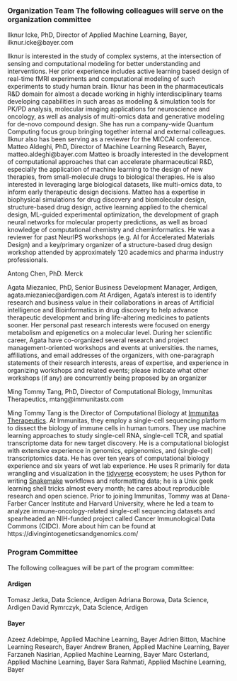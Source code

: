 ### Organization Team The following colleagues will serve on the organization committee

Ilknur Icke, PhD, Director of Applied Machine Learning, Bayer, ilknur.icke@bayer.com

Ilknur is interested in the study of complex systems, at the intersection of sensing and computational
modeling for better understanding and interventions. Her prior experience includes active learning
based design of real-time fMRI experiments and computational modeling of such experiments to
study human brain. Ilknur has been in the pharmaceuticals R&D domain for almost a decade working
in highly interdisciplinary teams developing capabilities in such areas as modeling & simulation
tools for PK/PD analysis, molecular imaging applications for neuroscience and oncology, as well as
analysis of multi-omics data and generative modeling for de-novo compound design. She has run a
company-wide Quantum Computing focus group bringing together internal and external colleagues.
Ilknur also has been serving as a reviewer for the MICCAI conference.
Matteo Aldeghi, PhD, Director of Machine Learning Research, Bayer, matteo.aldeghi@bayer.com
Matteo is broadly interested in the development of computational approaches that can accelerate
pharmaceutical R&D, especially the application of machine learning to the design of new therapies,
from small-molecule drugs to biological therapies. He is also interested in leveraging large biological
datasets, like multi-omics data, to inform early therapeutic design decisions. Matteo has a expertise
in biophysical simulations for drug discovery and biomolecular design, structure-based drug design,
active learning applied to the chemical design, ML-guided experimental optimization, the development
of graph neural networks for molecular property predictions, as well as broad knowledge of
computational chemistry and cheminformatics. He was a reviewer for past NeurIPS workshops (e.g.
AI for Accelerated Materials Design) and a key/primary organizer of a structure-based drug design
workshop attended by approximately 120 academics and pharma industry professionals.

Antong Chen, PhD. Merck

Agata Miezaniec, PhD, Senior Business Development Manager, Ardigen,
agata.miezaniec@ardigen.com
At Ardigen, Agata’s interest is to identify research and business value in their collaborations in
areas of Artificial intelligence and Bioinformatics in drug discovery to help advance therapeutic
development and bring life-altering medicines to patients sooner. Her personal past research interests
were focused on energy metabolism and epigenetics on a molecular level. During her scientific career,
Agata have co-organized several research and project management-oriented workshops and events at
universities.
the names, affiliations, and email addresses of the organizers, with one-paragraph statements of their
research interests, areas of expertise, and experience in organizing workshops and related events;
please indicate what other workshops (if any) are concurrently being proposed by an organizer


Ming Tommy Tang, PhD, Director of Computational Biology, Immunitas Therapeutics, mtang@immunitastx.com

Ming Tommy Tang is the Director of Computational Biology at [Immunitas Therapeutics](https://www.immunitastx.com/). At Immunitas, they employ a single-cell sequencing platform to dissect the biology of immune cells in human tumors. They use machine learning approaches to study single-cell RNA, single-cell TCR, and spatial transcriptome data for new target discovery. He is a computational biologist with extensive experience in genomics, epigenomics, and (single-cell) transcriptomics data. He has over ten years of computational biology experience and six years of wet lab experience. He uses R primarily for data wrangling and visualization in the [tidyverse](https://www.tidyverse.org/) ecosystem; he uses Python for writing [Snakemake](https://snakemake.readthedocs.io/en/stable/) workflows and reformatting data; he is a Unix geek learning shell tricks almost every month; he cares about reproducible research and open science. Prior to joining Immunitas, Tommy was at Dana-Farber Cancer Institute and Harvard University, where he led a team to analyze immune-oncology-related single-cell sequencing datasets and spearheaded an NIH-funded project called Cancer Immunological Data Commons (CIDC). More about him can be found at https://divingintogeneticsandgenomics.com/

### Program Committee 

The following colleagues will be part of the program committee:

#### Ardigen
Tomasz Jetka, Data Science, Ardigen
Adriana Borowa, Data Science, Ardigen
David Rymrczyk, Data Science, Ardigen

#### Bayer
Azeez Adebimpe, Applied Machine Learning, Bayer
Adrien Bitton, Machine Learning Research, Bayer
Andrew Branen, Applied Machine Learning, Bayer
Farzaneh Nasirian, Applied Machine Learning, Bayer
Marc Osterland, Applied Machine Learning, Bayer
Sara Rahmati, Applied Machine Learning, Bayer
